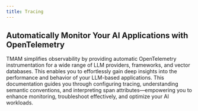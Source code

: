 ```yaml
---
title: Tracing
---
```

## Automatically Monitor Your AI Applications with OpenTelemetry

TMAM simplifies observability by providing automatic OpenTelemetry instrumentation for a wide range of LLM providers, frameworks, and vector databases. This enables you to effortlessly gain deep insights into the performance and behavior of your LLM-based applications.
This documentation guides you through configuring tracing, understanding semantic conventions, and interpreting span attributes—empowering you to enhance monitoring, troubleshoot effectively, and optimize your AI workloads.

